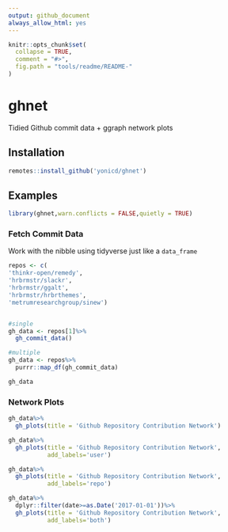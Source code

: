 ```yaml
---
output: github_document
always_allow_html: yes
---
```


<!-- README.md is generated from README.Rmd. Please edit that file -->

```r
knitr::opts_chunk$set(
  collapse = TRUE,
  comment = "#>",
  fig.path = "tools/readme/README-"
)
```

# ghnet

Tidied Github commit data + ggraph network plots

## Installation

```r

remotes::install_github('yonicd/ghnet')

```

## Examples

```r
library(ghnet,warn.conflicts = FALSE,quietly = TRUE)
```
 
 
### Fetch Commit Data

Work with the nibble using tidyverse just like a `data_frame`

```r
repos <- c(
'thinkr-open/remedy',
'hrbrmstr/slackr',
'hrbrmstr/ggalt',
'hrbrmstr/hrbrthemes',
'metrumresearchgroup/sinew')


#single
gh_data <- repos[1]%>%
  gh_commit_data()

#multiple
gh_data <- repos%>%
  purrr::map_df(gh_commit_data)

```

```r
gh_data
```
 
 
### Network Plots

```r
gh_data%>%
  gh_plots(title = 'Github Repository Contribution Network')

gh_data%>%
  gh_plots(title = 'Github Repository Contribution Network',
           add_labels='user')

gh_data%>%
  gh_plots(title = 'Github Repository Contribution Network',
           add_labels='repo')

gh_data%>%
  dplyr::filter(date>=as.Date('2017-01-01'))%>%
  gh_plots(title = 'Github Repository Contribution Network',
           add_labels='both')
```